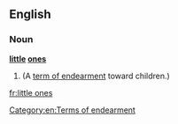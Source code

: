==English==

===Noun===
'''[[little]] [[ones]]'''

# {{plural of|[[little one]]}} (A [[term of endearment]] toward children.)

[[Category:en:Terms of endearment]]

[[fr:little ones]]